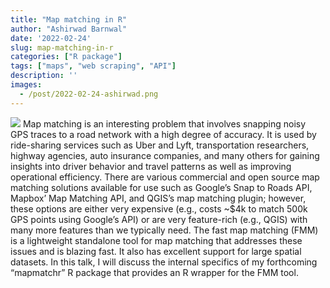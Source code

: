 ```yaml
---
title: "Map matching in R"
author: "Ashirwad Barnwal"
date: '2022-02-24'
slug: map-matching-in-r
categories: ["R package"]
tags: ["maps", "web scraping", "API"]
description: ''
images:
  - /post/2022-02-24-ashirwad.png
---
```


![](/post/2022-02-24-ashirwad.png)
Map matching is an interesting problem that involves snapping noisy GPS traces to a road network with a high degree of accuracy. It is used by ride-sharing services such as Uber and Lyft, transportation researchers, highway agencies, auto insurance companies, and many others for gaining insights into driver behavior and travel patterns as well as improving operational efficiency. There are various commercial and open source map matching solutions available for use such as Google's Snap to Roads API, Mapbox' Map Matching API, and QGIS's map matching plugin; however, these options are either very expensive (e.g., costs ~$4k to match 500k GPS points using Google's API) or are very feature-rich (e.g., QGIS) with many more features than we typically need. The fast map matching (FMM) is a lightweight standalone tool for map matching that addresses these issues and is blazing fast. It also has excellent support for large spatial datasets. In this talk, I will discuss the internal specifics of my forthcoming "mapmatchr" R package that provides an R wrapper for the FMM tool.
